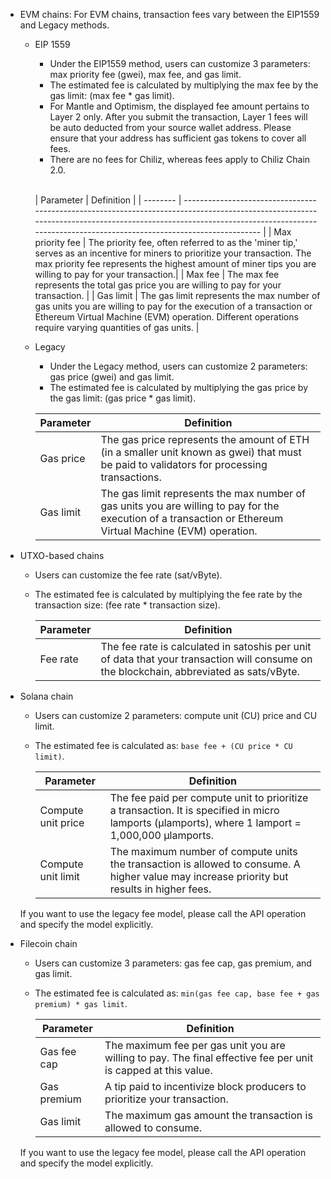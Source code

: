 - EVM  chains: For EVM chains, transaction fees vary between the EIP1559 and Legacy methods.
    - EIP 1559
        - Under the EIP1559 method, users can customize 3 parameters: max priority fee (gwei), max fee, and gas limit.
        - The estimated fee is calculated by multiplying the max fee by the gas limit: (max fee * gas limit).
        - For Mantle and Optimism, the displayed fee amount pertains to Layer 2 only. After you submit the transaction, Layer 1 fees will be auto deducted from your source wallet address. Please ensure that your address has sufficient gas tokens to cover all fees.
        - There are no fees for Chiliz, whereas fees apply to Chiliz Chain 2.0.

        <a id="eip1559"></a>	
        | Parameter        | Definition                                                                                                                                                                                                                             |
        | --------         | -------------------------------------------------------------------------------------------------------------------------------------------------------------------------------------------------------------------------------------  |
        | Max priority fee | The priority fee, often referred to as the 'miner tip,' serves as an incentive for miners to prioritize your transaction. The max priority fee represents the highest amount of miner tips you are willing to pay for your transaction.|
        | Max fee          | The max fee represents the total gas price you are willing to pay for your transaction.                                                                                                                                                |
        | Gas limit        | The gas limit represents the max number of gas units you are willing to pay for the execution of a transaction or Ethereum Virtual Machine (EVM) operation. Different operations require varying quantities of gas units.              |

    - Legacy
        - Under the Legacy method, users can customize 2 parameters: gas price (gwei) and gas limit.
        - The estimated fee is calculated by multiplying the gas price by the gas limit: (gas price * gas limit).

        | Parameter | Definition                                                                                                                                                  |
        | --------  | ----------------------------------------------------------------------------------------------------------------------------------------------------------  |
        | Gas price | The gas price represents the amount of ETH (in a smaller unit known as gwei) that must be paid to validators for processing transactions.                   |
        | Gas limit | The gas limit represents the max number of gas units you are willing to pay for the execution of a transaction or Ethereum Virtual Machine (EVM) operation. |   
        
- UTXO-based chains
    - Users can customize the fee rate (sat/vByte).
    - The estimated fee is calculated by multiplying the fee rate by the transaction size: (fee rate * transaction size).

        | Parameter | Definition                                                                                                                               |
        | --------  | -----------------------------------------------------------------------------------------------------------------------------------------|
        | Fee rate  | The fee rate is calculated in satoshis per unit of data that your transaction will consume on the blockchain, abbreviated as sats/vByte. |
- Solana chain
    - Users can customize 2 parameters: compute unit (CU) price and CU limit.
    - The estimated fee is calculated as: `base fee + (CU price * CU limit)`.

        | Parameter           | Definition                                                                                                                                                     |
        |---------------------|----------------------------------------------------------------------------------------------------------------------------------------------------------------|
        | Compute unit price  | The fee paid per compute unit to prioritize a transaction. It is specified in micro lamports (μlamports), where 1 lamport = 1,000,000 μlamports.              |
        | Compute unit limit  | The maximum number of compute units the transaction is allowed to consume. A higher value may increase priority but results in higher fees.                   |

    <Note>If you want to use the legacy fee model, please call the API operation and specify the model explicitly.</Note>

- Filecoin chain
    - Users can customize 3 parameters: gas fee cap, gas premium, and gas limit.
    - The estimated fee is calculated as: `min(gas fee cap, base fee + gas premium) * gas limit`.

        | Parameter     | Definition                                                                                                                                                           |
        |---------------|----------------------------------------------------------------------------------------------------------------------------------------------------------------------|
        | Gas fee cap   | The maximum fee per gas unit you are willing to pay. The final effective fee per unit is capped at this value.                                                      |
        | Gas premium   | A tip paid to incentivize block producers to prioritize your transaction.                 |
        | Gas limit     | The maximum gas amount the transaction is allowed to consume.           |

    <Note>If you want to use the legacy fee model, please call the API operation and specify the model explicitly.</Note>
